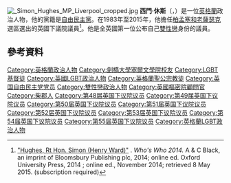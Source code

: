 {{noteTA
|T=zh-cn:西蒙·休斯;zh-tw:西門·休斯;zh-hk:施蒙·曉治;
|1=zh-cn:西蒙·休斯;zh-tw:西門·休斯;zh-hk:施蒙·曉治;
|2=zh-cn:西蒙;zh-tw:西門;zh-hk:施蒙;
|3=zh-cn:休斯;zh-tw:休斯;zh-hk:曉治;
}}
[[File:_Simon_Hughes_MP_Liverpool_cropped.jpg|thumb]]
'''西門·休斯'''（{{lang-en|Simon Hughes}}，{{bd|1951年|5月17日}}）是一位[[英格蘭|英格蘭]]政治人物，他的黨籍是[[自由民主黨_(英國)|自由民主黨]]。在1983年至2015年，他擔任[[柏孟塞和老薩瑟克_(英國國會選區)|柏孟塞和老薩瑟克]]選區選出的英國下議院議員<ref>[http://www.ukwhoswho.com/view/article/oupww/whoswho/U21129 "Hughes, Rt Hon. Simon (Henry Ward)"] {{Wayback|url=http://www.ukwhoswho.com/view/article/oupww/whoswho/U21129 |date=20211029183413 }}. ''Who's Who 2014.'' A & C Black, an imprint of Bloomsbury Publishing plc, 2014; online ed. Oxford University Press, 2014 ; online ed., November 2014; retrieved 8 May 2015. (subscription required)</ref>。他是全英國第一位公布自己[[雙性戀|雙性戀]]身份的議員。

==參考資料==
{{Reflist}}

{{DEFAULTSORT: Hughes, Simon}}
[[Category:英格蘭政治人物|Category:英格蘭政治人物]]
[[Category:劍橋大學塞爾文學院校友|Category:劍橋大學塞爾文學院校友]]
[[Category:LGBT基督徒|Category:LGBT基督徒]]
[[Category:英國LGBT政治人物|Category:英國LGBT政治人物]]
[[Category:英格蘭聖公宗教徒|Category:英格蘭聖公宗教徒]]
[[Category:英国自由民主党党员|Category:英国自由民主党党员]]
[[Category:雙性戀政治人物|Category:雙性戀政治人物]]
[[Category:英國樞密院顧問官|Category:英國樞密院顧問官]]
[[Category:柴郡人|Category:柴郡人]]
[[Category:第48届英国下议院议员|Category:第48届英国下议院议员]]
[[Category:第49届英国下议院议员|Category:第49届英国下议院议员]]
[[Category:第50届英国下议院议员|Category:第50届英国下议院议员]]
[[Category:第51届英国下议院议员|Category:第51届英国下议院议员]]
[[Category:第52届英国下议院议员|Category:第52届英国下议院议员]]
[[Category:第53届英国下议院议员|Category:第53届英国下议院议员]]
[[Category:第54届英国下议院议员|Category:第54届英国下议院议员]]
[[Category:第55届英国下议院议员|Category:第55届英国下议院议员]]
[[Category:英格蘭LGBT政治人物|Category:英格蘭LGBT政治人物]]